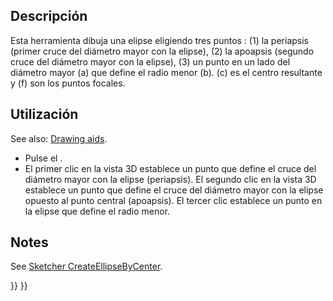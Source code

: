 <languages/>

<div class="mw-translate-fuzzy">
{{Docnav/es
|[[Sketcher_CreateEllipseByCenter/es|Elipse por centro]]
|[[Sketcher_CreateArcOfEllipse/es|Arco de elipse]]
|[[Sketcher_Workbench/es|Croquizador]]
|IconL=Sketcher_CreateEllipseByCenter.svg
|IconR=Sketcher_CreateArcOfEllipse.svg
|IconC=Workbench_Sketcher.svg
}}
</div>

<div class="mw-translate-fuzzy">
{{GuiCommand/es
Name=Sketcher CreateEllipseBy3Points
Name/es=Croquizador CrearElipsePor3Puntos
|MenuLocation=Croquis → Geometrías del Croquizador → Crear elipse por 3 puntos
|Workbenches=[[Sketcher_Workbench/es|Croquizador]]
|Version=0.15
|SeeAlso=[[Sketcher_CreateEllipseByCenter/es|Croquizador Elipse por el Central]], [[Sketcher_CreateCircle/es|Croquizador Círculo]], [[Sketcher_CreateArcOfEllipse/es|Croquizador Arco de Elipse]]
}}
</div>

<span id="Description"></span>
==Descripción==

<div class="mw-translate-fuzzy">
Esta herramienta dibuja una elipse eligiendo tres puntos : (1) la periapsis (primer cruce del diámetro mayor con la elipse), (2) la apoapsis (segundo cruce del diámetro mayor con la elipse), (3) un punto en un lado del diámetro mayor (a) que define el radio menor (b). (c) es el centro resultante y (f) son los puntos focales.
</div>

<span id="Usage"></span>
==Utilización==

See also: [[Sketcher_Workbench#Drawing_aids|Drawing aids]].

<div class="mw-translate-fuzzy">
* Pulse el {{Button|[[File:Sketcher_CreateEllipseBy3Points.svg|16px]] [[Sketcher_CreateEllipseBy3Points/es|Ellipse por 3 puntos]]}}.
* El primer clic en la vista 3D establece un punto que define el cruce del diámetro mayor con la elipse (periapsis). El segundo clic en la vista 3D establece un punto que define el cruce del diámetro mayor con la elipse opuesto al punto central (apoapsis). El tercer clic establece un punto en la elipse que define el radio menor.
</div>

==Notes==

See [[Sketcher_CreateEllipseByCenter#Notes|Sketcher CreateEllipseByCenter]].


<div class="mw-translate-fuzzy">
{{Docnav/es
|[[Sketcher_CreateEllipseByCenter/es|Elipse por centro]]
|[[Sketcher_CreateArcOfEllipse/es|Arco de elipse]]
|[[Sketcher_Workbench/es|Croquizador]]
|IconL=Sketcher_CreateEllipseByCenter.svg
|IconR=Sketcher_CreateArcOfEllipse.svg
|IconC=Workbench_Sketcher.svg
}}
</div>

{{Sketcher_Tools_navi{{#translation:}}}}
{{Userdocnavi{{#translation:}}}}
